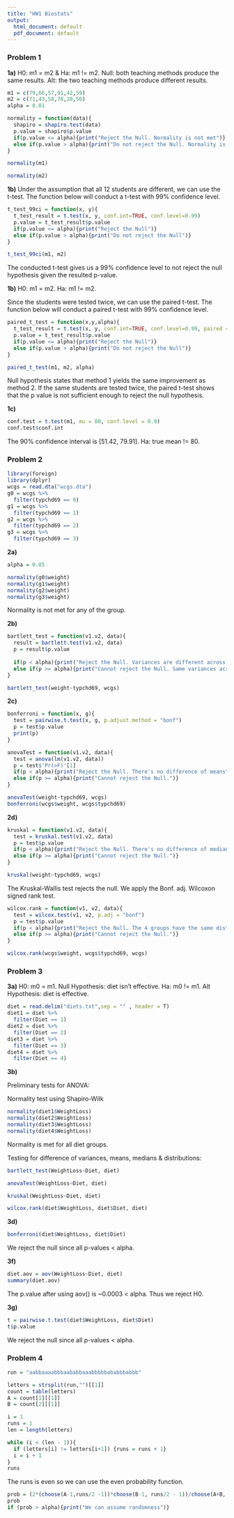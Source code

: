 ```yaml
---
title: "HW1 Biostats"
output:
  html_document: default
  pdf_document: default
---
```


### Problem 1 

**1a)**
H0: m1 = m2 & Ha: m1 != m2.
Null: both teaching methods produce the same results.
Alt: the two teaching methods produce different results.
```r
m1 = c(79,66,57,91,42,59)
m2 = c(71,43,58,78,20,56)
alpha = 0.01

normality = function(data){
  shapiro = shapiro.test(data)
  p.value = shapiro$p.value
  if(p.value <= alpha){print("Reject the Null. Normality is not met")}
  else if(p.value > alpha){print("Do not reject the Null. Normality is met")}
} 

normality(m1)

normality(m2)
```

**1b)** Under the assumption that all 12 students are different, we can use the t-test.
The function below will conduct a t-test with 99% confidence level.
```r
t_test_99ci = function(x, y){
  t_test_result = t.test(x, y, conf.int=TRUE, conf.level=0.99)
  p.value = t_test_result$p.value
  if(p.value <= alpha){print("Reject the Null")}
  else if(p.value > alpha){print("Do not reject the Null")}
}

t_test_99ci(m1, m2)
```
The conducted t-test gives us a 99% confidence level to not reject the null hypothesis given the resulted p-value.


**1b)** H0: m1 = m2. Ha: m1 != m2.

Since the students were tested twice, we can use the paired t-test. The function below will conduct a paired t-test with 99% confidence level.

```r
paired_t_test = function(x,y,alpha){
  t_test_result = t.test(x, y, conf.int=TRUE, conf.level=0.99, paired = T)
  p.value = t_test_result$p.value
  if(p.value <= alpha){print("Reject the Null")}
  else if(p.value > alpha){print("Do not reject the Null")}
}

paired_t_test(m1, m2, alpha)
```
Null hypothesis states that method 1 yields the same improvement as method 2. If the same students are tested twice, the paired t-test shows that the p value is not sufficient enough to reject the null hypothesis.


**1c)**
```r
conf.test = t.test(m1, mu = 80, conf.level = 0.9)
conf.test$conf.int
```
The 90% confidence interval is [51.42, 79.91]. Ha: true mean != 80.

### Problem 2

```r
library(foreign)
library(dplyr)
wcgs = read.dta("wcgs.dta")
g0 = wcgs %>%
  filter(typchd69 == 0)
g1 = wcgs %>%
  filter(typchd69 == 1)
g2 = wcgs %>% 
  filter(typchd69 == 2)
g3 = wcgs %>%
  filter(typchd69 == 3)
```

**2a)**
```r
alpha = 0.05

normality(g0$weight)
normality(g1$weight)
normality(g2$weight)
normality(g3$weight)
```
Normality is not met for any of the group.


**2b)**
```r
bartlett_test = function(v1.v2, data){
  result = bartlett.test(v1.v2, data)
  p = result$p.value
  
  if(p < alpha){print("Reject the Null. Variances are different across groups")}
  else if(p >= alpha){print("Cannot reject the Null. Same variances across groups")}
}

bartlett_test(weight~typchd69, wcgs)
```


**2c)**
```r
bonferroni = function(x, g){
  test = pairwise.t.test(x, g, p.adjust.method = "bonf")
  p = test$p.value
  print(p)
}

anovaTest = function(v1.v2, data){
  test = anova(lm(v1.v2, data))
  p = test$'Pr(>F)'[1]
  if(p < alpha){print("Reject the Null. There's no difference of means")}
  else if(p >= alpha){print("Cannot reject the Null.")}
}

anovaTest(weight~typchd69, wcgs)
bonferroni(wcgs$weight, wcgs$typchd69)
```


**2d)**
```r
kruskal = function(v1.v2, data){
  test = kruskal.test(v1.v2, data)
  p = test$p.value
  if(p < alpha){print("Reject the Null. There's no difference of medians")}
  else if(p >= alpha){print("Cannot reject the Null.")}
}

kruskal(weight~typchd69, wcgs)
```
The Kruskal-Wallis test rejects the null. We apply the Bonf. adj. Wilcoxon signed rank test.


```r
wilcox.rank = function(v1, v2, data){
  test = wilcox.test(v1, v2, p.adj = "bonf")
  p = test$p.value
  if(p < alpha){print("Reject the Null. The 4 groups have the same distributions.")}
  else if(p >= alpha){print("Cannot reject the Null.")}
}

wilcox.rank(wcgs$weight, wcgs$typchd69, wcgs)
```

### Problem 3

**3a)** H0: m0 = m1. Null Hypothesis: diet isn't effective. Ha: m0 != m1. Alt Hypothesis: diet is effective.

```r
diet = read.delim("diets.txt",sep = "" , header = T)
diet1 = diet %>%
  filter(Diet == 1)
diet2 = diet %>%
  filter(Diet == 2)
diet3 = diet %>%
  filter(Diet == 3)
diet4 = diet %>% 
  filter(Diet == 4)
```

**3b)**

Preliminary tests for ANOVA:

Normality test using Shapiro-Wilk
```r
normality(diet1$WeightLoss)
normality(diet2$WeightLoss)
normality(diet3$WeightLoss)
normality(diet4$WeightLoss)
```
Normality is met for all diet groups.

Testing for difference of variances, means, medians & distributions:
```r
bartlett_test(WeightLoss~Diet, diet)

anovaTest(WeightLoss~Diet, diet)

kruskal(WeightLoss~Diet, diet)

wilcox.rank(diet$WeightLoss, diet$Diet, diet)
```


**3d)**
```r
bonferroni(diet$WeightLoss, diet$Diet)
```
We reject the null since all p-values < alpha.


**3f)**
```r
diet.aov = aov(WeightLoss~Diet, diet)
summary(diet.aov)
```
The p.value after using aov() is ~0.0003 < alpha. Thus we reject H0.


**3g)**
```r
t = pairwise.t.test(diet$WeightLoss, diet$Diet)
t$p.value
```
We reject the null since all p-values < alpha.

### Problem 4
```r
run = "aabbaaaabbbaababbaaabbbbbababbbabbb"

letters = strsplit(run,"")[[1]]
count = table(letters)
A = count[1][[1]]
B = count[2][[1]]

i = 1
runs = 1
len = length(letters)

while (i < (len - 1)){
  if (letters[i] != letters[i+1]) {runs = runs + 1}
  i = i + 1
}
runs
```
The runs is even so we can use the even probability function.

```r
prob = (2*(choose(A-1,runs/2 -1))*choose(B-1, runs/2 - 1))/choose(A+B, A)
prob
if (prob > alpha){print("We can assume randomness")}
```


